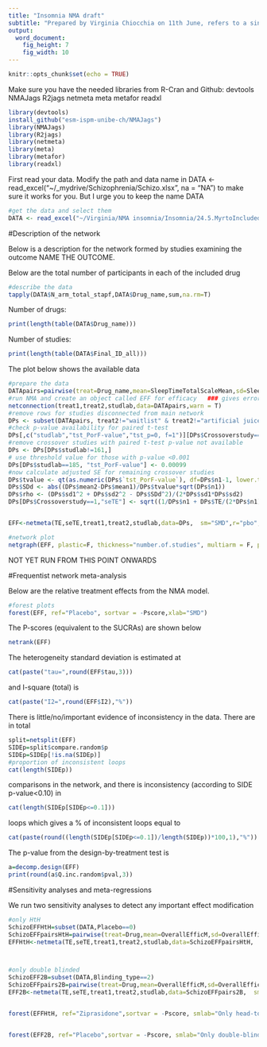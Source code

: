 ```yaml
---
title: "Insomnia NMA draft"
subtitle: "Prepared by Virginia Chiocchia on 11th June, refers to a single outcome analysis in a frequentist setting"
output: 
  word_document: 
    fig_height: 7
    fig_width: 10
---
```


```r
knitr::opts_chunk$set(echo = TRUE)
```
Make sure you have the needed libraries from R-Cran and Github:
devtools
NMAJags
R2jags
netmeta
meta
metafor
readxl


```r
library(devtools)
install_github("esm-ispm-unibe-ch/NMAJags")
library(NMAJags)
library(R2jags)
library(netmeta)
library(meta)
library(metafor)
library(readxl)
```

First read your data. Modify the path and data name in 
DATA <- read_excel("~/_mydrive/Schizophrenia/Schizo.xlsx", na = "NA")
to make sure it works for you. But I urge you to keep the name DATA

```r
#get the data and select them
DATA <- read_excel("~/Virginia/NMA insomnia/Insomnia/24.5.MyrtoIncludedAllOutcomesClean.xlsx", na = "NA")


```

#Description of the network

Below is a description for the network formed by studies examining the outcome NAME THE OUTCOME. 

Below are the total number of participants in each of the included drug
```r
#describe the data
tapply(DATA$N_arm_total_stapf,DATA$Drug_name,sum,na.rm=T)

```
Number of drugs:
```r
print(length(table(DATA$Drug_name)))
```
Number of studies:
```r
print(length(table(DATA$Final_ID_all)))
```


The plot below shows the available data
```r
#prepare the data
DATApairs=pairwise(treat=Drug_name,mean=SleepTimeTotalScaleMean,sd=SleepTimeTotalScaleSD,n=SleepTimeTotalScaleParticipants, data=DATA, studlab = Final_ID_all, sm= "SMD")
#run NMA and create an object called EFF for efficacy   ### gives error because consists of 5 separate sub-networks so run netconnection first
netconnection(treat1,treat2,studlab,data=DATApairs,warn = T)
#remove rows for studies disconnected from main network
DPs <- subset(DATApairs, treat2!="waitlist" & treat2!="artificial juice" & treat2!="sleep hygiene" & treat2!="oxazepam")
#check p-value availability for paired t-test
DPs[,c("studlab","tst_PorF-value","tst_p=0, f=1")][DPs$Crossoverstudy==1,]
#remove crossover studies with paired t-test p-value not available
DPs <- DPs[DPs$studlab!=161,]
# use threshold value for those with p-value <0.001
DPs[DPs$studlab==185, "tst_PorF-value"] <- 0.00099
#now calculate adjusted SE for remaining crossover studies
DPs$tvalue <- qt(as.numeric(DPs$`tst_PorF-value`), df=DPs$n1-1, lower.tail = F)
DPs$SDd <- abs((DPs$mean2-DPs$mean1)/DPs$tvalue*sqrt(DPs$n1))
DPs$rho <- (DPs$sd1^2 + DPs$sd2^2 - DPs$SDd^2)/(2*DPs$sd1*DPs$sd2)
DPs[DPs$Crossoverstudy==1,"seTE"] <- sqrt((1/DPs$n1 + DPs$TE/(2*DPs$n1))*(2-2*DPs$rho))[DPs$Crossoverstudy==1] 


EFF<-netmeta(TE,seTE,treat1,treat2,studlab,data=DPs,  sm="SMD",r="pbo",comb.fixed =F, comb.random = T, tol.multiarm = 0.05, details.chkmultiarm = T)    ### gives error: Problems in multi-arm studies! Studies with negative treatment arm variance: '18', '185'

```



```r

#network plot
netgraph(EFF, plastic=F, thickness="number.of.studies", multiarm = F, points=T, col=1)
```







################################ NOT YET RUN FROM THIS POINT ONWARDS ############################################

#Frequentist network meta-analysis 

Below are the relative treatment effects from the NMA model. 

```r

#forest plots
forest(EFF, ref="Placebo", sortvar = -Pscore,xlab="SMD")
```


The P-scores (equivalent to the SUCRAs) are shown below
```r
netrank(EFF)
```

The heterogeneity standard deviation is estimated at
```r
cat(paste("tau=",round(EFF$tau,3)))
```
and I-square (total) is 
```r
cat(paste("I2=",round(EFF$I2),"%"))
```

There is little/no/important evidence of inconsistency in the data. There are in total

```r
split=netsplit(EFF) 
SIDEp=split$compare.random$p
SIDEp=SIDEp[!is.na(SIDEp)]
#proportion of inconsistent loops
cat(length(SIDEp))
```

comparisons in the network, and there is inconsistency (according to SIDE p-value<0.10) in

```r
cat(length(SIDEp[SIDEp<=0.1]))
```
loops which gives a % of inconsistent loops equal to
```r
cat(paste(round((length(SIDEp[SIDEp<=0.1])/length(SIDEp))*100,1),"%"))
```



The p-value from the design-by-treatment test is

```r
a=decomp.design(EFF)
print(round(a$Q.inc.random$pval,3))
```
#Sensitivity analyses and meta-regressions

We run two sensitivity analyses to detect any important effect modification
```r

#only HtH
SchizoEFFHtH=subset(DATA,Placebo==0)
SchizoEFFpairsHtH=pairwise(treat=Drug,mean=OverallEfficM,sd=OverallEfficSD,n=OverallEfficN, data=SchizoEFFHtH, studlab = Study_No, sm= "SMD")
EFFHtH<-netmeta(TE,seTE,treat1,treat2,studlab,data=SchizoEFFpairsHtH,  sm="SMD",comb.fixed =F, comb.random = T, tol.multiarm=T)



#only double blinded
SchizoEFF2B=subset(DATA,Blinding_type==2)
SchizoEFFpairs2B=pairwise(treat=Drug,mean=OverallEfficM,sd=OverallEfficSD,n=OverallEfficN, data=SchizoEFF2B, studlab = Study_No, sm= "SMD")
EFF2B<-netmeta(TE,seTE,treat1,treat2,studlab,data=SchizoEFFpairs2B,  sm="SMD",ref="Placebo",comb.fixed =F, comb.random = T, tol.multiarm=T)



```

```r

forest(EFFHtH, ref="Ziprasidone",sortvar = -Pscore, smlab="Only head-to-head studies", fontsize=10)


forest(EFF2B, ref="Placebo",sortvar = -Pscore, smlab="Only double-blinded studies", fontsize=10)


```


